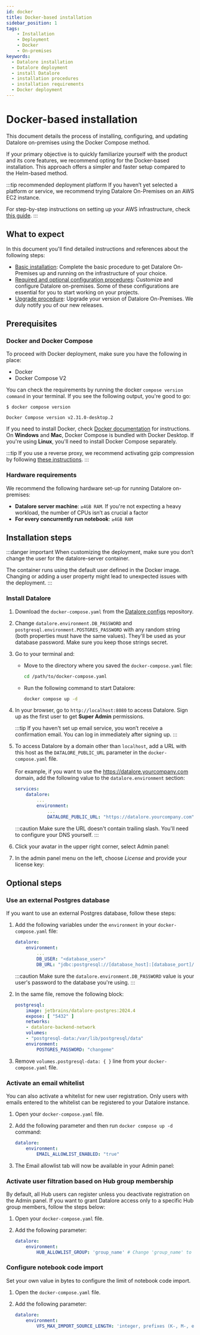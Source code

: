 ```yaml
---
id: docker
title: Docker-based installation
sidebar_position: 1
tags:
    - Installation
    - Deployment
    - Docker
    - On-premises
keywords:
  - Datalore installation
  - Datalore deployment
  - install Datalore
  - installation procedures
  - installation requirements
  - Docker deployment
---
```


# Docker-based installation

This document details the process of installing, configuring, and updating Datalore on-premises using the Docker Compose method.

If your primary objective is to quickly familiarize yourself with the product and its core features, we recommend opting for the Docker-based installation. This approach offers a simpler and faster setup compared to the Helm-based method.

:::tip recommended deployment platform
If you haven’t yet selected a platform or service, we recommend trying Datalore On-Premises on an AWS EC2 instance.

For step-by-step instructions on setting up your AWS infrastructure, check [this guide](https://community.aws/content/2duq9xSYespeSBQ5R1WiuOcCvMj/using-ec2-userdata-to-bootstrap-python-web-app).
:::

## What to expect <MajorUpdates/>

In this document you'll find detailed instructions and references about the following steps:
- [Basic installation](https://www.jetbrains.com/help/datalore/install-datalore-on-premises-using-docker.html#basic-datalore-installation_docker): Complete the basic procedure to get Datalore On-Premises up and running on the infrastructure of your choice.
- [Required and optional configuration procedures](https://www.jetbrains.com/help/datalore/configuration-procedures-docker.html): Customize and configure Datalore on-premises. Some of these configurations are essential for you to start working on your projects.
- [Upgrade procedure](https://www.jetbrains.com/help/datalore/upgrade-datalore-on-premises-docker-installation.html): Upgrade your version of Datalore On-Premises. We duly notify you of our new releases.

## Prerequisites <MajorUpdates/>

### Docker and Docker Compose

To proceed with Docker deployment, make sure you have the following in place:

- Docker
- Docker Compose V2

You can check the requirements by running the docker `compose version command` in your terminal. If you see the following output, you're good to go:

```text
$ docker compose version

Docker Compose version v2.31.0-desktop.2
```

If you need to install Docker, check [Docker documentation](https://docs.docker.com/desktop/) for instructions. On **Windows** and **Mac**, Docker Compose is bundled with Docker Desktop. If you're using **Linux**, you'll need to install Docker Compose separately.

:::tip
If you use a reverse proxy, we recommend activating gzip compression by following [these instructions](https://nginx.org/en/docs/http/ngx_http_gzip_module.html).
:::

### Hardware requirements <MajorUpdates/>

We recommend the following hardware set-up for running Datalore on-premises:
- **Datalore server machine**: `≥4GB RAM`. If you're not expecting a heavy workload, the number of CPUs isn’t as crucial a factor
- **For every concurrently run notebook**: `≥4GB RAM`

## Installation steps <MajorUpdates/>

:::danger important
When customizing the deployment, make sure you don’t change the user for the datalore-server container.

The container runs using the default user defined in the Docker image. Changing or adding a user property might lead to unexpected issues with the deployment.
:::

### Install Datalore <MajorUpdates/>

1. Download the `docker-compose.yaml` from the [Datalore configs](https://github.com/JetBrains/datalore-configs/tree/2025.1/docker-compose) repository.

2. Change `datalore.environment.DB_PASSWORD` and `postgresql.environment.POSTGRES_PASSWORD` with any random string (both properties must have the same values). They'll be used as your database password. Make sure you keep those strings secret.

3. Go to your terminal and:
    -  Move to the directory where you saved the `docker-compose.yaml` file:

        ```bash
        cd /path/to/docker-compose.yaml
        ```
    - Run the following command to start Datalore:

        ```bash
        docker compose up -d
        ```
4. In your browser, go to `http://localhost:8080` to access Datalore. Sign up as the first user to get **Super Admin** permissions.

    <Zoom src='/datalore/img/deploy/docker/docker-1.png' alt='Datalore sign-up page' />

    :::tip
    If you haven't set up email service, you won’t receive a confirmation email. You can log in immediately after signing up.
    :::

5. To access Datalore by a domain other than `localhost`, add a URL with this host as the `DATALORE_PUBLIC_URL` parameter in the `docker-compose.yaml` file.<br/><br/>For example, if you want to use the https://datalore.yourcompany.com domain, add the following value to the `datalore.environment` section:

    ```yaml title='Add custom URL to Docker config'
    services:
        datalore:
            ...
            environment:
                ...
                DATALORE_PUBLIC_URL: "https://datalore.yourcompany.com"
    ```
    :::caution
    Make sure the URL doesn't contain trailing slash. You'll need to configure your DNS yourself.
    :::

6. Click your avatar in the upper right corner, select Admin panel:

    <Zoom src='/datalore/img/deploy/docker/docker-2.png' alt='Datalore admin panel' />


7. In the admin panel menu on the left, choose *License* and provide your license key:

    <Zoom src='/datalore/img/deploy/docker/docker-3.png' alt='Datalore license details' />

## Optional steps

### Use an external Postgres database <MajorUpdates/>

If you want to use an external Postgres database, follow these steps:

1. Add the following variables under the `environment` in your `docker-compose.yaml` file:

    ```yaml
    datalore:
        environment:
            ...
            DB_USER: "<database_user>"
            DB_URL: "jdbc:postgresql://[database_host]:[database_port]/[database_name]"
    ```
    :::caution
    Make sure the `datalore.environment.DB_PASSWORD` value is your user's password to the  database you're using.
    :::

2. In the same file, remove the following block:

    ```yaml
    postgresql:
        image: jetbrains/datalore-postgres:2024.4
        expose: [ "5432" ]
        networks:
        - datalore-backend-network
        volumes:
        - "postgresql-data:/var/lib/postgresql/data"
        environment:
            POSTGRES_PASSWORD: "changeme"
    ```

3. Remove `volumes.postgresql-data: { }` line from your `docker-compose.yaml` file.


### Activate an email whitelist

You can also activate a whitelist for new user registration. Only users with emails entered to the whitelist can be registered to your Datalore instance.

1. Open your `docker-compose.yaml` file.

2. Add the following parameter and then run `docker compose up -d` command:

    ```yaml
    datalore:
        environment:
            EMAIL_ALLOWLIST_ENABLED: "true"
    ```

3. The Email allowlist tab will now be available in your Admin panel:

    <Zoom src='/datalore/img/deploy/docker/docker-4.png' alt='Datalore email allowlist' />


### Activate user filtration based on Hub group membership

By default, all Hub users can register unless you deactivate registration on the Admin panel. If you want to grant Datalore access only to a specific Hub group members, follow the steps below:

1. Open your `docker-compose.yaml` file.

2. Add the following parameter:

    ```yaml
    datalore:
        environment:
            HUB_ALLOWLIST_GROUP: 'group_name' # Change 'group_name' to the name of the group you want to allow access to Datalore
    ```

### Configure notebook code import

Set your own value in bytes to configure the limit of notebook code import.

1. Open the `docker-compose.yaml` file.

2. Add the following parameter:

    ```yaml
    datalore:
        environment:
            VFS_MAX_IMPORT_SOURCE_LENGTH: 'integer, prefixes (K-, M-, etc.) not supported'
    ```

<FurtherSteps />